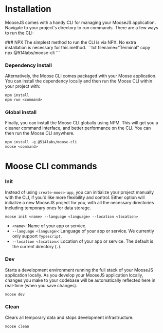 
# Installation

MooseJS comes with a handy CLI for managing your MooseJS application. Navigate to your project's directory to run commands. There are a few ways to run the CLI:

<Steps>
### NPX
The simplest method to run the CLI is via NPX. No extra installation is necessary for this method.
```txt filename="Terminal" copy
npx @514labs/moose-cli <command>
```

### Dependency install
Alternatively, the Moose CLI comes packaged with your Moose application. You can install the dependency locally and then run the Moose CLI within your project with:
```txt filename="Terminal" copy
npm install
npm run <command>
```

### Global install
Finally, you can install the Moose CLI globally using NPM. This will get you a cleaner command interface, and better performance on the CLI. You can then run the Moose CLI anywhere.  
```txt filename="Terminal" copy
npm install -g @514labs/moose-cli
moose <command>
```
</Steps>

# Moose CLI commands

### Init

Instead of using `create-moose-app`, you can initialize your project manually with the CLI, if you'd like more flexibility and control. Either option will initialize a new MooseJS project for you, with all the necessary directories including temporary ones for data storage.

```txt filename="Terminal" copy
moose init <name> --language <language> --location <location>
```

- `<name>`: Name of your app or service.
- `--language <language>`: Language of your app or service. We currently only support `Typescript`.
- `--location <location>`: Location of your app or service. The default is the current directory (`.`).

### Dev

Starts a development environment running the full stack of your MooseJS application locally. As you develop your MooseJS application locally, changes you make to your codebase will be automatically reflected here in real-time (when you save changes).

```txt filename="Terminal" copy
moose dev
```

### Clean

Clears all temporary data and stops development infrastructure.

```txt filename="Terminal" copy
moose clean
```
